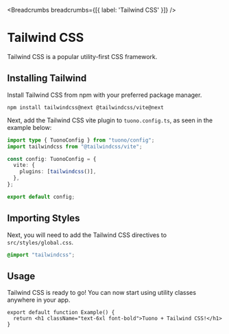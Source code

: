 
<MetaTags
  title="Tuono - Tailwind CSS"
  canonical="https://tuono.dev/documentation/styles/css-modules"
/>


<Breadcrumbs breadcrumbs={[{ label: 'Tailwind CSS' }]} />

# Tailwind CSS

Tailwind CSS is a popular utility-first CSS framework.

## Installing Tailwind

Install Tailwind CSS from npm with your preferred package manager.

```
npm install tailwindcss@next @tailwindcss/vite@next
```

Next, add the Tailwind CSS vite plugin to `tuono.config.ts`, as seen in the example below:

```ts
import type { TuonoConfig } from "tuono/config";
import tailwindcss from "@tailwindcss/vite";

const config: TuonoConfig = {
  vite: {
    plugins: [tailwindcss()],
  },
};

export default config;
```

## Importing Styles

Next, you will need to add the Tailwind CSS directives to `src/styles/global.css`.

```css
@import "tailwindcss";
```

## Usage

Tailwind CSS is ready to go! You can now start using utility classes anywhere in your app.

```
export default function Example() {
  return <h1 className="text-6xl font-bold">Tuono + Tailwind CSS!</h1>
}
```
